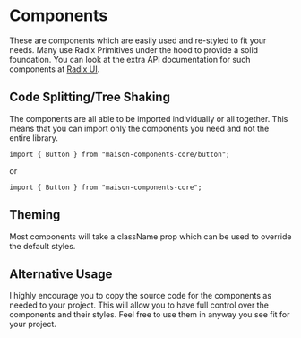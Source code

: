 
<Meta title="Components/Introduction" />

# Components

These are components which are easily used and re-styled to fit your needs. Many use Radix Primitives under the hood to provide a solid foundation.
You can look at the extra API documentation for such components at [Radix UI](https://radix-ui.com/docs/primitives/overview/introduction).

## Code Splitting/Tree Shaking

The components are all able to be imported individually or all together. This means that you can import only the components you need and not the entire library.

```tsx
import { Button } from "maison-components-core/button";
```

or

```tsx
import { Button } from "maison-components-core";
```

## Theming

Most components will take a className prop which can be used to override the default styles.

## Alternative Usage

I highly encourage you to copy the source code for the components as needed to your project. This will allow you to have full control over the components and their styles. Feel free to use them in anyway you see fit for your project.
